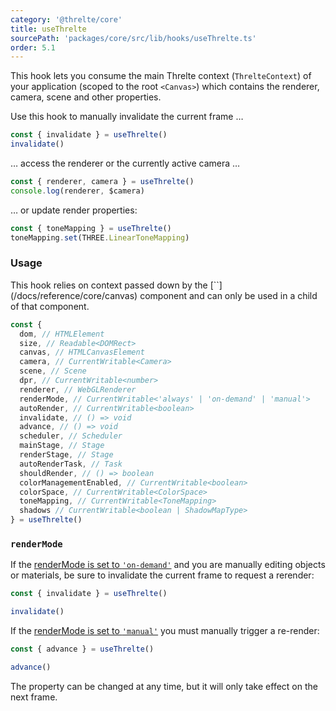 ```yaml
---
category: '@threlte/core'
title: useThrelte
sourcePath: 'packages/core/src/lib/hooks/useThrelte.ts'
order: 5.1
---
```


This hook lets you consume the main Threlte context (`ThrelteContext`) of your application (scoped to the root `<Canvas>`) which contains the renderer, camera, scene and other properties.

Use this hook to manually invalidate the current frame …

```ts
const { invalidate } = useThrelte()
invalidate()
```

… access the renderer or the currently active camera …

```ts
const { renderer, camera } = useThrelte()
console.log(renderer, $camera)
```

… or update render properties:

```ts
const { toneMapping } = useThrelte()
toneMapping.set(THREE.LinearToneMapping)
```

### Usage

<Tip type="info">
  This hook relies on context passed down by the [`<Canvas>`](/docs/reference/core/canvas) component and can only be used in a child of that component.
</Tip>

```ts
const {
  dom, // HTMLElement
  size, // Readable<DOMRect>
  canvas, // HTMLCanvasElement
  camera, // CurrentWritable<Camera>
  scene, // Scene
  dpr, // CurrentWritable<number>
  renderer, // WebGLRenderer
  renderMode, // CurrentWritable<'always' | 'on-demand' | 'manual'>
  autoRender, // CurrentWritable<boolean>
  invalidate, // () => void
  advance, // () => void
  scheduler, // Scheduler
  mainStage, // Stage
  renderStage, // Stage
  autoRenderTask, // Task
  shouldRender, // () => boolean
  colorManagementEnabled, // CurrentWritable<boolean>
  colorSpace, // CurrentWritable<ColorSpace>
  toneMapping, // CurrentWritable<ToneMapping>
  shadows // CurrentWritable<boolean | ShadowMapType>
} = useThrelte()
```

### `renderMode`

If the [renderMode is set to `'on-demand'`](/docs/reference/core/canvas) and you are manually editing objects or materials, be sure to invalidate the current frame to request a rerender:

```ts
const { invalidate } = useThrelte()

invalidate()
```

If the [renderMode is set to `'manual'`](/docs/reference/core/canvas) you must manually trigger a re-render:

```ts
const { advance } = useThrelte()

advance()
```

The property can be changed at any time, but it will only take effect on the next frame.
